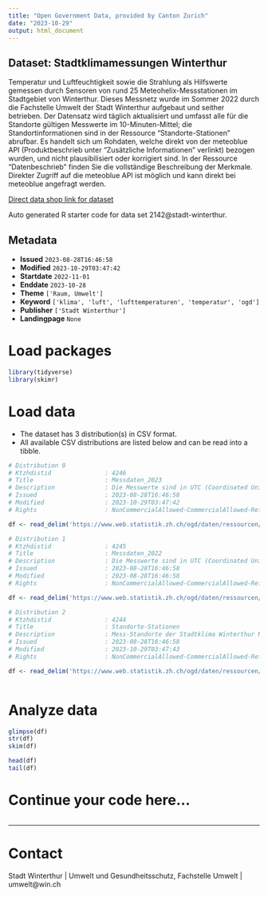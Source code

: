 ```yaml
---
title: "Open Government Data, provided by Canton Zurich"
date: "2023-10-29"
output: html_document
---
```


## Dataset: Stadtklimamessungen Winterthur

Temperatur und Luftfeuchtigkeit sowie die Strahlung als Hilfswerte gemessen durch Sensoren von rund 25 Meteohelix-Messstationen im Stadtgebiet von Winterthur. Dieses Messnetz wurde im Sommer 2022 durch die Fachstelle Umwelt der Stadt Winterthur aufgebaut und seither betrieben. 
Der Datensatz wird täglich aktualisiert und umfasst alle für die Standorte gültigen Messwerte im 10-Minuten-Mittel; die Standortinformationen sind in der Ressource "Standorte-Stationen" abrufbar. Es handelt sich um Rohdaten, welche direkt von der meteoblue API (Produktbeschrieb unter "Zusätzliche Informationen" verlinkt) bezogen wurden, und nicht plausibilisiert oder korrigiert sind. In der Ressource "Datenbeschrieb" finden Sie die vollständige Beschreibung der Merkmale. Direkter Zugriff auf die meteoblue API ist möglich und kann direkt bei meteoblue angefragt werden.  

[Direct data shop link for dataset](https://www.zh.ch/de/politik-staat/statistik-daten/datenkatalog.html#/datasets/2142@stadt-winterthur)

Auto generated R starter code for data set 2142@stadt-winterthur.

## Metadata

- **Issued** `2023-08-28T16:46:58`
- **Modified** `2023-10-29T03:47:42`
- **Startdate** `2022-11-01`
- **Enddate** `2023-10-28`
- **Theme** `['Raum, Umwelt']`
- **Keyword** `['klima', 'luft', 'lufttemperaturen', 'temperatur', 'ogd']`
- **Publisher** `['Stadt Winterthur']`
- **Landingpage** `None`


# Load packages

```r

library(tidyverse)
library(skimr)

```

# Load data

-   The dataset has 3 distribution(s) in CSV format.
-   All available CSV distributions are listed below and can be read into a tibble.

```r

# Distribution 0
# Ktzhdistid               : 4246
# Title                    : Messdaten_2023
# Description              : Die Messwerte sind in UTC (Coordinated Universal Time). Mithilfe dem Merkmal "station_id" können die Ressourcen: "Standorte-Stationen" und "Messdaten_XXXX" kombiniert werden. Wenn im Verlauf der Zeit neue Stationen dazu kommen oder wegfallen, ist dies in der Ressource "Standorte-Stationen" an den Merkmalen "daten_von" und "daten_bis" abzulesen. Die vollständige Dokumentation der Merkmale finden Sie in der Ressource Datenbeschrieb.txt. Die Daten können Lücken enthalten. 
# Issued                   : 2023-08-28T16:46:58
# Modified                 : 2023-10-29T03:47:42
# Rights                   : NonCommercialAllowed-CommercialAllowed-ReferenceNotRequired

df <- read_delim('https://www.web.statistik.zh.ch/ogd/daten/ressourcen/KTZH_00002142_00004246.csv')

# Distribution 1
# Ktzhdistid               : 4245
# Title                    : Messdaten_2022
# Description              : Die Messwerte sind in UTC (Coordinated Universal Time). Mithilfe dem Merkmal "station_id" können die Ressourcen: "Standorte-Stationen" und "Messdaten_XXXX" kombiniert werden. Wenn im Verlauf der Zeit neue Stationen dazu kommen oder wegfallen, ist dies in der Ressource "Standorte-Stationen" an den Merkmalen "daten_von" und "daten_bis" abzulesen. Die vollständige Dokumentation der Merkmale finden Sie in der Ressource Datenbeschrieb.txt. Die Daten können Lücken enthalten. 
# Issued                   : 2023-08-28T16:46:58
# Modified                 : 2023-08-28T16:46:58
# Rights                   : NonCommercialAllowed-CommercialAllowed-ReferenceNotRequired

df <- read_delim('https://www.web.statistik.zh.ch/ogd/daten/ressourcen/KTZH_00002142_00004245.csv')

# Distribution 2
# Ktzhdistid               : 4244
# Title                    : Standorte-Stationen
# Description              : Mess-Standorte der Stadtklima Winterthur Messdaten. Die Merkmale "laengengrad" und "breitengrad" sind im WGS 84 Koordinatensystem angegeben. Die Merkmale 'daten_von' und 'daten_bis' wurde aus den verfügbaren Messdaten bestimmt.
# Issued                   : 2023-08-28T16:46:58
# Modified                 : 2023-10-29T03:47:43
# Rights                   : NonCommercialAllowed-CommercialAllowed-ReferenceNotRequired

df <- read_delim('https://www.web.statistik.zh.ch/ogd/daten/ressourcen/KTZH_00002142_00004244.csv')



```

# Analyze data

```r

glimpse(df)
str(df)
skim(df)

head(df)
tail(df)

```

# Continue your code here...

```r

```

------------------------------------------------------------------------

# Contact

Stadt Winterthur | Umwelt und Gesundheitsschutz, Fachstelle Umwelt | umwelt@win.ch
